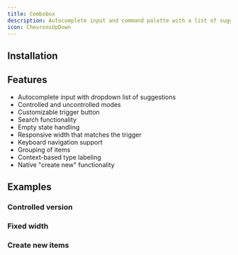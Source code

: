 ```yaml
---
title: Combobox
description: Autocomplete input and command palette with a list of suggestions.
icon: ChevronsUpDown
---
```


<Preview path="combobox" />

## Installation

<Installer packageName="combobox" />

## Features

- Autocomplete input with dropdown list of suggestions
- Controlled and uncontrolled modes
- Customizable trigger button
- Search functionality
- Empty state handling
- Responsive width that matches the trigger
- Keyboard navigation support
- Grouping of items
- Context-based type labeling
- Native "create new" functionality

## Examples

### Controlled version

<Preview path="combobox-controlled" />

### Fixed width

<Preview path="combobox-fixed-width" />

### Create new items

<Preview path="combobox-create-new" />
